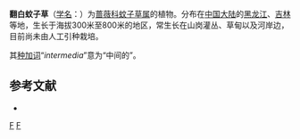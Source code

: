 {{Speciesbox
| genus = Filipendula
| species = intermedia
| authority = (Glehn) Juz., 1941
| synonyms =
* ''Filipendula angustiloba var. tomentosa'' Maxim.
* ''Spiraea digitata var. intermedia'' Glehn
}}

'''翻白蚊子草'''（[[学名|学名]]：{{lang|la|''Filipendula intermedia''}}）为[[蔷薇科|蔷薇科]][[蚊子草属|蚊子草属]]的植物。分布在[[中国大陆|中国大陆]]的[[黑龙江|黑龙江]]、[[吉林|吉林]]等地，生长于海拔300米至800米的地区，常生长在山岗灌丛、草甸以及河岸边，目前尚未由人工引种栽培。

其[[种加词|种加词]]“''intermedia''”意为“中间的”。

== 参考文献 ==
<div class="references-small">
* {{cite web| url =http://www.bioinfo.cn/db05/KmzwSpecies.php?action=view&id=19047| title =翻白蚊子草| work =《中国高等植物数据库全库》| publisher =中国科学院微生物研究所| author =昆明植物研究所| accessdate =2009-02-25| deadurl =yes| archiveurl =https://web.archive.org/web/20160305103852/http://www.bioinfo.cn/db05/KmzwSpecies.php?action=view&id=19047| archivedate =2016-03-05}}
</div>
{{Taxonbar|from=Q15228527}}

[[Category:蚊子草属|F]]
[[Category:1941年描述的植物|F]]


{{植物小作品}}
